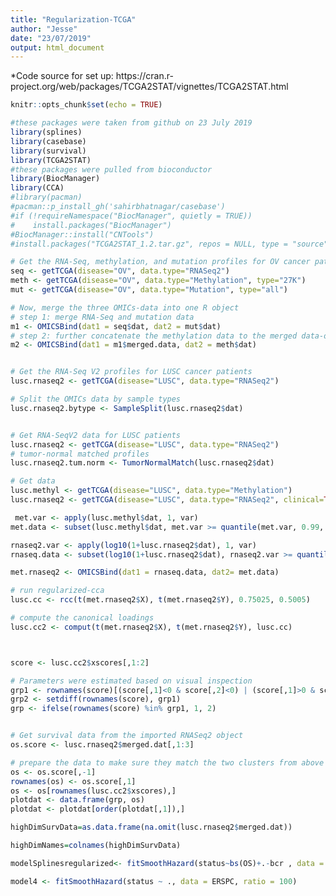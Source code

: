 ```yaml
---
title: "Regularization-TCGA"
author: "Jesse"
date: "23/07/2019"
output: html_document
---
```

*Code source for set up:
https://cran.r-project.org/web/packages/TCGA2STAT/vignettes/TCGA2STAT.html


```r
knitr::opts_chunk$set(echo = TRUE)

#these packages were taken from github on 23 July 2019
library(splines)
library(casebase)
library(survival)
library(TCGA2STAT)
#these packages were pulled from bioconductor
library(BiocManager)
library(CCA)
#library(pacman)
#pacman::p_install_gh('sahirbhatnagar/casebase')
#if (!requireNamespace("BiocManager", quietly = TRUE))
#    install.packages("BiocManager")
#BiocManager::install("CNTools")
#install.packages("TCGA2STAT_1.2.tar.gz", repos = NULL, type = "source")
```

```r
# Get the RNA-Seq, methylation, and mutation profiles for OV cancer patients
seq <- getTCGA(disease="OV", data.type="RNASeq2")
meth <- getTCGA(disease="OV", data.type="Methylation", type="27K")
mut <- getTCGA(disease="OV", data.type="Mutation", type="all")

# Now, merge the three OMICs-data into one R object
# step 1: merge RNA-Seq and mutation data
m1 <- OMICSBind(dat1 = seq$dat, dat2 = mut$dat)
# step 2: further concatenate the methylation data to the merged data-object
m2 <- OMICSBind(dat1 = m1$merged.data, dat2 = meth$dat)


# Get the RNA-Seq V2 profiles for LUSC cancer patients
lusc.rnaseq2 <- getTCGA(disease="LUSC", data.type="RNASeq2")

# Split the OMICs data by sample types
lusc.rnaseq2.bytype <- SampleSplit(lusc.rnaseq2$dat)


# Get RNA-SeqV2 data for LUSC patients
lusc.rnaseq2 <- getTCGA(disease="LUSC", data.type="RNASeq2")
# tumor-normal matched profiles
lusc.rnaseq2.tum.norm <- TumorNormalMatch(lusc.rnaseq2$dat)

# Get data
lusc.methyl <- getTCGA(disease="LUSC", data.type="Methylation")
lusc.rnaseq2 <- getTCGA(disease="LUSC", data.type="RNASeq2", clinical=TRUE)

 met.var <- apply(lusc.methyl$dat, 1, var)
met.data <- subset(lusc.methyl$dat, met.var >= quantile(met.var, 0.99, na.rm=T) & !is.na(met.var))

rnaseq2.var <- apply(log10(1+lusc.rnaseq2$dat), 1, var)
rnaseq.data <- subset(log10(1+lusc.rnaseq2$dat), rnaseq2.var >= quantile(rnaseq2.var, 0.99, na.rm=T) & !is.na(rnaseq2.var))

met.rnaseq2 <- OMICSBind(dat1 = rnaseq.data, dat2= met.data)

# run regularized-cca
lusc.cc <- rcc(t(met.rnaseq2$X), t(met.rnaseq2$Y), 0.75025, 0.5005)

# compute the canonical loadings 
lusc.cc2 <- comput(t(met.rnaseq2$X), t(met.rnaseq2$Y), lusc.cc)



score <- lusc.cc2$xscores[,1:2]

# Parameters were estimated based on visual inspection
grp1 <- rownames(score)[(score[,1]<0 & score[,2]<0) | (score[,1]>0 & score[,2]< -1.5)]
grp2 <- setdiff(rownames(score), grp1)
grp <- ifelse(rownames(score) %in% grp1, 1, 2)



```

```r
# Get survival data from the imported RNASeq2 object
os.score <- lusc.rnaseq2$merged.dat[,1:3]

# prepare the data to make sure they match the two clusters from above
os <- os.score[,-1]
rownames(os) <- os.score[,1]
os <- os[rownames(lusc.cc2$xscores),]
plotdat <- data.frame(grp, os)
plotdat <- plotdat[order(plotdat[,1]),]

```

```r
highDimSurvData=as.data.frame(na.omit(lusc.rnaseq2$merged.dat))

highDimNames=colnames(highDimSurvData)

modelSplinesregularized<- fitSmoothHazard(status~bs(OS)+.-bcr , data = highDimSurvData, ratio = 100, time ='OS')

model4 <- fitSmoothHazard(status ~ ., data = ERSPC, ratio = 100)
```
